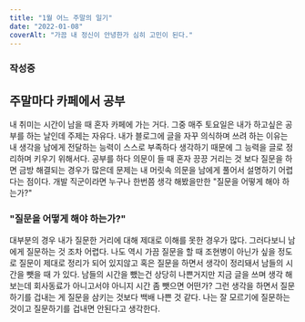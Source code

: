 ```yaml
---
title: "1월 어느 주말의 일기"
date: "2022-01-08"
coverAlt: "가끔 내 정신이 안녕한가 심히 고민이 된다."
---
```


### 작성중

## 주말마다 카페에서 공부

내 취미는 시간이 남을 때 혼자 카페에 가는 거다. 그중 매주 토요일은 내가 하고싶은 공부를 하는 날인데 주제는 자유다.
내가 블로그에 글을 자꾸 의식하며 쓰려 하는 이유는 내 생각을 남에게 전달하는 능력이 스스로 부족하다 생각하기 때문에 그 능력을 글로 정리하며 키우기 위해서다.
공부를 하다 의문이 들 때 혼자 끙끙 거리는 것 보다 질문을 하면 금방 해결되는 경우가 많은데 문제는 내 머릿속 의문을 남에게 풀어서 설명하기 어렵다는
점이다. 개발 직군이라면 누구나 한번쯤 생각 해봤을만한 "질문을 어떻게 해야 하는가?"

### "질문을 어떻게 해야 하는가?"

대부분의 경우 내가 질문한 거리에 대해 제대로 이해를 못한 경우가 많다. 그러다보니 남에게 질문하는 것 조차 어렵다. 나도 역시 가끔 질문을 할 때
조현병이 아닌가 싶을 정도로 질문이 제대로 정리가 되어 있지않고 혹은 질문을 하면서 생각이 정리돼서 남들의 시간을 뺏을 때 가 있다.
남들의 시간을 뺐는건 상당히 나쁜거지만 지금 글을 쓰며 생각 해보는데 회사동료가 아니고서야 아니지 시간 좀 뺏으면 어떤가? 그런 생각을 하면서 질문하기를
겁내는 게 질문을 삼키는 것보다 백배 나쁜 것 같다. 나는 잘 모르기에 질문하는 것이고 질문하기를 겁내면 안된다고 생각한다.
